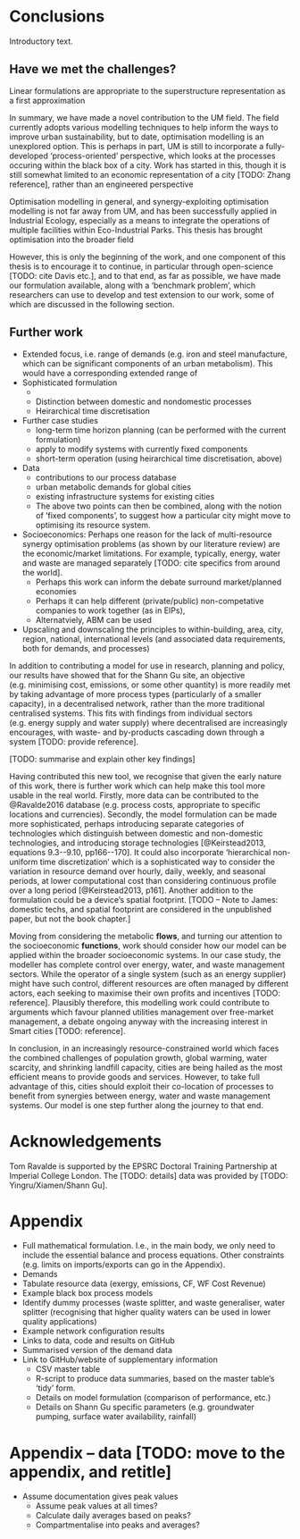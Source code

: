 # Conclusions

Introductory text.

## Have we met the challenges?

Linear formulations are appropriate to the superstructure representation as a first approximation

In summary, we have made a novel contribution to the UM field. The field currently adopts various modelling techniques to help inform the ways to improve urban sustainability, but to date, optimisation modelling is an unexplored option. This is perhaps in part, UM is still to incorporate a fully-developed 'process-oriented' perspective, which looks at the processes occuring within the black box of a city. Work has started in this, though it is still somewhat limited to an economic representation of a city [TODO: Zhang reference], rather than an engineered perspective

Optimisation modelling in general, and synergy-exploiting optimisation modelling is not far away from UM, and has been successfully applied in Industrial Ecology, especially as a means to integrate the operations of multiple facilities within Eco-Industrial Parks. This thesis has brought optimisation into the broader field

However, this is only the beginning of the work, and one component of this thesis is to encourage it to continue, in particular through open-science [TODO: cite Davis etc.], and to that end, as far as possible, we have made our formulation available, along with a 'benchmark problem', which researchers can use to develop and test extension to our work, some of which are discussed in the following section.

## Further work

- Extended focus, i.e. range of demands (e.g. iron and steel manufacture, which can be significant components of an urban metabolism). This would have a corresponding extended range of 
- Sophisticated formulation
  	- 
	- Distinction between domestic and nondomestic processes
	- Heirarchical time discretisation
- Further case studies
  	- long-term time horizon planning (can be performed with the current formulation)
  	- apply to modify systems with currently fixed components
	- short-term operation (using heirarchical time discretisation, above)
- Data
  	- contributions to our process database
  	- urban metabolic demands for global cities
  	- existing infrastructure systems for existing cities
	- The above two points can then be combined, along with the notion of 'fixed components', to suggest how a particular city might move to optimising its resource system.
- Socioeconomics: Perhaps one reason for the lack of multi-resource synergy optimisation problems (as shown by our literature review) are the economic/market limitations. For example, typically, energy, water and waste are managed separately [TODO: cite specifics from around the world].
	- Perhaps this work can inform the debate surround market/planned economies
	- Perhaps it can help different (private/public) non-competative companies to work together (as in EIPs),
	- Alternatviely, ABM can be used
- Upscaling and downscaling the principles to within-building, area, city, region, national, international levels (and associated data requirements, both for demands, and processes)

In addition to contributing a model for use in research, planning and policy, our results have showed that for the Shann Gu site, an objective (e.g. minimising cost, emissions, or some other quantity) is more readily met by taking advantage of more process types (particularly of a smaller capacity), in a decentralised network, rather than the more traditional centralised systems. This fits with findings from individual sectors (e.g. energy supply and water supply) where decentralised are increasingly encourages, with waste- and by-products cascading down through a system [TODO: provide reference].

[TODO: summarise and explain other key findings]

Having contributed this new tool, we recognise that given the early nature of this work, there is further work which can help make this tool more usable in the real world. Firstly, more data can be contributed to the @Ravalde2016 database (e.g. process costs, appropriate to specific locations and currencies). Secondly, the model formulation can be made more sophisticated, perhaps introducing separate categories of technologies which distinguish between domestic and non-domestic technologies, and introducing storage technologies [@Keirstead2013, equations 9.3--9.10, pp166--170]. It could also incorporate 'hierarchical non-uniform time discretization' which is a sophisticated way to consider the variation in resource demand over hourly, daily¸ weekly, and seasonal periods, at lower computational cost than considering continuous profile over a long period [@Keirstead2013, p161]. Another addition to the formulation could be a device's spatial footprint. [TODO -- Note to James: domestic techs, and spatial footprint are considered in the unpublished paper, but not the book chapter.]

Moving from considering the metabolic **flows**, and turning our attention to the socioeconomic **functions**, work should consider how our model can be applied within the broader socioeconomic systems. In our case study, the modeller has complete control over energy, water, and waste management sectors. While the operator of a single system (such as an energy supplier) might have such control, different resources are often managed by different actors, each seeking to maximise their own profits and incentives [TODO: reference]. Plausibly therefore, this modelling work could contribute to arguments which favour planned utilities management over free-market management, a debate ongoing anyway with the increasing interest in Smart cities [TODO: reference].

In conclusion, in an increasingly resource-constrained world which faces the combined challenges of population growth, global warming, water scarcity, and shrinking landfill capacity, cities are being hailed as the most efficient means to provide goods and services. However, to take full advantage of this, cities should exploit their co-location of processes to benefit from synergies between energy, water and waste management systems. Our model is one step further along the journey to that end.

# Acknowledgements {.unnumbered}

Tom Ravalde is supported by the EPSRC Doctoral Training Partnership at Imperial College London. The [TODO: details] data was provided by [TODO: Yingru/Xiamen/Shann Gu].

# Appendix {.unnumbered}

- Full mathematical formulation. I.e., in the main body, we only need to include the essential balance and process equations. Other constraints (e.g. limits on imports/exports can go in the Appendix).
- Demands
- Tabulate resource data (exergy, emissions, CF, WF Cost Revenue)
- Example black box process models
- Identify dummy processes (waste splitter, and waste generaliser, water splitter (recognising that higher quality waters can be used in lower quality applications)
- Example network configuration results
- Links to data, code and results on GitHub
- Summarised version of the demand data
- Link to GitHub/website of supplementary information
  	- CSV master table
	- R-script to produce data summaries, based on the master table's 'tidy' form.
	- Details on model formulation (comparison of performance, etc.)
	- Details on Shann Gu specific parameters (e.g. groundwater pumping, surface water availability, rainfall)

# Appendix -- data [TODO: move to the appendix, and retitle]

- Assume documentation gives peak values
	- Assume peak values at all times?
	- Calculate daily averages based on peaks?
	- Compartmentalise into peaks and averages?
